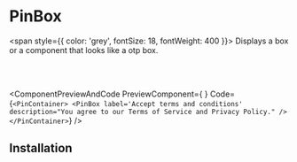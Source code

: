 # PinBox

<span style={{ color: 'grey', fontSize: 18, fontWeight: 400 }}>
  Displays a box or a component that looks like a otp box.
</span>

<br></br>


<ComponentPreviewAndCode PreviewComponent={
    <PinContainer>
        <PinBox
            label='Accept terms and conditions'
            description="You agree to our Terms of Service and Privacy Policy."
        />
    </PinContainer>
}
Code={`
<PinContainer>
    <PinBox
        label='Accept terms and conditions'
        description="You agree to our Terms of Service and Privacy Policy."
    />
</PinContainer>
`}
/>

## Installation

<CommandBlock command="npx react-nex add PinBox" />